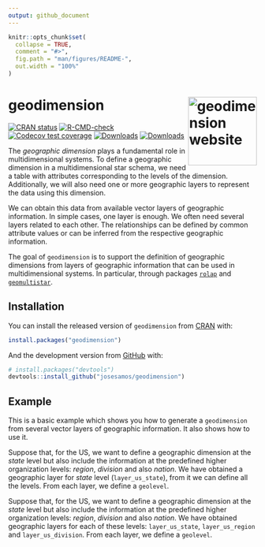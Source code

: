 ```yaml
---
output: github_document
---
```


<!-- README.md is generated from README.Rmd. Please edit that file -->

```r
knitr::opts_chunk$set(
  collapse = TRUE,
  comment = "#>",
  fig.path = "man/figures/README-",
  out.width = "100%"
)
```

# geodimension <a href="https://josesamos.github.io/geodimension/"><img src="man/figures/logo.png" align="right" height="139" alt="geodimension website" /></a>

<!-- badges: start -->
[![CRAN status](https://www.r-pkg.org/badges/version/geodimension)](https://CRAN.R-project.org/package=geodimension)
[![R-CMD-check](https://github.com/josesamos/geodimension/actions/workflows/R-CMD-check.yaml/badge.svg)](https://github.com/josesamos/geodimension/actions/workflows/R-CMD-check.yaml)
[![Codecov test coverage](https://codecov.io/gh/josesamos/geodimension/branch/master/graph/badge.svg)](https://app.codecov.io/gh/josesamos/geodimension?branch=master)
[![Downloads](http://cranlogs.r-pkg.org/badges/geodimension?color=brightgreen)](https://www.r-pkg.org:443/pkg/geodimension)
[![Downloads](http://cranlogs.r-pkg.org/badges/grand-total/geodimension?color=brightgreen)](https://www.r-pkg.org:443/pkg/geodimension)
<!-- badges: end -->



The *geographic dimension* plays a fundamental role in multidimensional systems. To define a geographic dimension in a multidimensional star schema, we need a table with attributes corresponding to the levels of the dimension. Additionally, we will also need one or more geographic layers to represent the data using this dimension. 

We can obtain this data from available vector layers of geographic information. In simple cases, one layer is enough. We often need several layers related to each other. The relationships can be defined by common attribute values or can be inferred from the respective geographic information.

The goal of `geodimension` is to support the definition of geographic dimensions from layers of geographic information that can be used in multidimensional systems. In particular, through packages [`rolap`](https://cran.r-project.org/package=rolap) and [`geomultistar`](https://cran.r-project.org/package=geomultistar).

## Installation

You can install the released version of `geodimension` from [CRAN](https://CRAN.R-project.org) with:

``` r
install.packages("geodimension")
```

And the development version from [GitHub](https://github.com/) with:

``` r
# install.packages("devtools")
devtools::install_github("josesamos/geodimension")
```
## Example

This is a basic example which shows you how to generate a `geodimension` from several vector layers of geographic information. It also shows how to use it.

Suppose that, for the US, we want to define a geographic dimension at the *state* level but also include the information at the predefined higher organization levels: *region*, *division* and also *nation*. We have obtained a geographic layer for *state* level (`layer_us_state`), from it we can define all the levels. From each layer, we define a `geolevel`.


Suppose that, for the US, we want to define a geographic dimension at the *state* level but also include the information at the predefined higher organization levels: *region*, *division* and also *nation*. We have obtained geographic layers for each of these levels: `layer_us_state`, `layer_us_region` and `layer_us_division`. From each layer, we define a `geolevel`.

